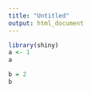 ---
title: "Untitled"
output: html_document
---

```{r}
library(shiny)
a <- 1
a

b = 2
b
```

